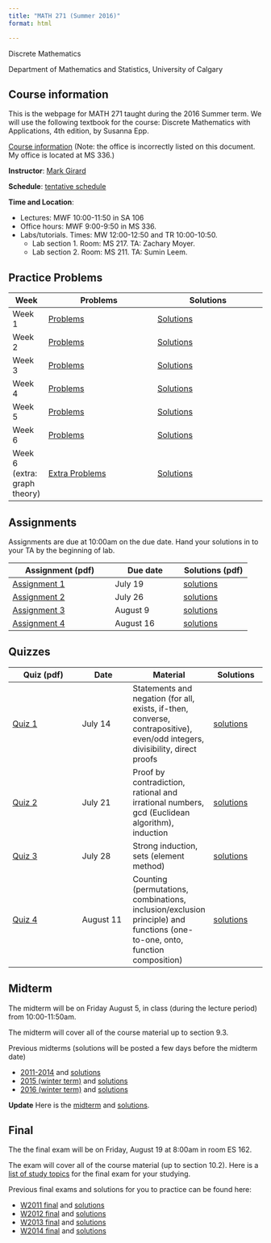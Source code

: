 ```yaml
---
title: "MATH 271 (Summer 2016)"
format: html

---
```


Discrete Mathematics

Department of Mathematics and Statistics, University of Calgary

## Course information

This is the webpage for MATH 271 taught during the 2016 Summer term. We will use the following textbook for the course: Discrete Mathematics with Applications, 4th edition, by Susanna Epp.

[Course information](271outline.pdf)
(Note: the office is incorrectly listed on this document. My office is located at MS 336.)

**Instructor**: [Mark Girard](http://people.ucalgary.ca/~mwgirard/)

**Schedule**: [tentative schedule](schedule.pdf)

**Time and Location**:

 - Lectures: MWF 10:00-11:50 in SA 106
 - Office hours: MWF 9:00-9:50 in MS 336.
-  Labs/tutorials. Times: MW 12:00-12:50 and TR 10:00-10:50.
   * Lab section 1. Room: MS 217. TA: Zachary Moyer.
   * Lab section 2. Room: MS 211. TA: Sumin Leem.




## Practice Problems

| Week     | Problems                            | Solutions                          |
|----------|-------------------------------------|-------------------------------------|
| Week 1   | [Problems](Problems-Week1.pdf)      | [Solutions](Solutions-Week1.pdf)    |
| Week 2   | [Problems](Problems-Week2.pdf)      | [Solutions](Solutions-Week2.pdf)    |
| Week 3   | [Problems](Problems-Week3.pdf)      | [Solutions](Solutions-Week3.pdf)    |
| Week 4   | [Problems](Problems-Week4.pdf)      | [Solutions](Solutions-Week4.pdf)    |
| Week 5   | [Problems](Problems-Week5.pdf)      | [Solutions](Solutions-Week5.pdf)    |
| Week 6   | [Problems](Problems-Week6.pdf)      | [Solutions](Solutions-Week6.pdf)    |
| Week 6 (extra: graph theory) | [Extra Problems](Extra-problems-week6.pdf) | [Solutions](Extra-problems-solutions-week6.pdf) |


## Assignments

Assignments are due at 10:00am on the due date. Hand your solutions in to your TA by the beginning of lab.


| Assignment (pdf)| Due date | Solutions (pdf)|
|------|----|----|
| [Assignment 1](Assignment1.pdf) | July 19 | [solutions](Assignment1-solution.pdf) |
| [Assignment 2](Assignment2.pdf) | July 26 | [solutions](Assignment2-solution.pdf) |
| [Assignment 3](Assignment3.pdf) | August 9 | [solutions](Assignment3-solution.pdf) |
| [Assignment 4](Assignment4.pdf) | August 16 | [solutions](Assignment4-solution.pdf) |



## Quizzes

|Quiz (pdf) | Date |Material | Solutions |
|------|----|----|----|
| [Quiz 1](Quiz1.pdf) | July 14 | Statements and negation (for all, exists, if-then, converse, contrapositive), even/odd integers, divisibility, direct proofs | [solutions](Quiz1-solutions.pdf) |
| [Quiz 2](Quiz2.pdf) | July 21 | Proof by contradiction, rational and irrational numbers, gcd (Euclidean algorithm), induction | [solutions](Quiz2-solutions.pdf) |
| [Quiz 3](Quiz3.pdf) | July 28 | Strong induction, sets (element method) |[solutions](Quiz3-solutions.pdf) |
| [Quiz 4](Quiz4.pdf) | August 11| Counting (permutations, combinations, inclusion/exclusion principle) and functions (one-to-one, onto, function composition)  | [solutions](Quiz4-solutions.pdf) |



## Midterm

The midterm will be on Friday August 5, in class (during the lecture period) from 10:00-11:50am.

The midterm will cover all of the course material up to section 9.3.

Previous midterms (solutions will be posted a few days before the midterm date)

* [2011-2014](oldmidterms.pdf) and [solutions](PreviousMidterm-Solutions.pdf)
* [2015 (winter term)](2015Midterm.pdf) and [solutions](2015Midterm-Solutions.pdf)
* [2016 (winter term)](2016Midterm.pdf) and [solutions](2016Midterm-Solutions.pdf)

**Update** Here is the [midterm](midterm.pdf) and [solutions](midterm-solutions.pdf).


## Final

The the final exam will be on Friday, August 19 at 8:00am in room ES 162.

The exam will cover all of the course material (up to section 10.2). Here is a [list of study topics](FinalStudyGuide.pdf) for the final exam for your studying.

Previous final exams and solutions for you to practice can be found here:

* [W2011 final](w11final.pdf) and [solutions](W11-Final-Solutions.pdf)
* [W2012 final](w12final.pdf) and [solutions](W12-Final-Solutions.pdf)
* [W2013 final](W13Final.pdf) and [solutions](W13-Final-Solutions.pdf)
* [W2014 final](W14final.pdf) and [solutions](W14-Final-Solutions.pdf)
